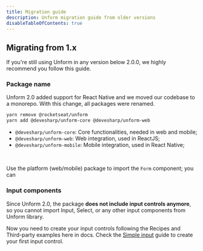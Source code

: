 ```yaml
---
title: Migration guide
description: Unform migration guide from older versions
disableTableOfContents: true
---
```


## Migrating from 1.x

If you're still using Unform in any version below 2.0.0, we highly recommend you
follow this guide.

### Package name

Unform 2.0 added support for React Native and we moved our codebase to a monorepo.
With this change, all packages were renamed.

```sh
yarn remove @rocketseat/unform
yarn add @devesharp/unform-core @devesharp/unform-web
```

- `@devesharp/unform-core`: Core functionalities, needed in web and mobile;
- `@devesharp/unform-web`: Web integration, used in ReactJS;
- `@devesharp/unform-mobile`: Mobile integration, used in React Native;

<br />

Use the platform (web/mobile) package to import the `Form` component; you can

### Input components

Since Unform 2.0, the package **does not include input controls anymore**, so
you cannot import Input, Select, or any other input components from Unform library.

Now you need to create your input controls following the Recipes and Third-party
examples here in docs. Check the [Simple input](/recipes/simple-input) guide to
create your first input control.

